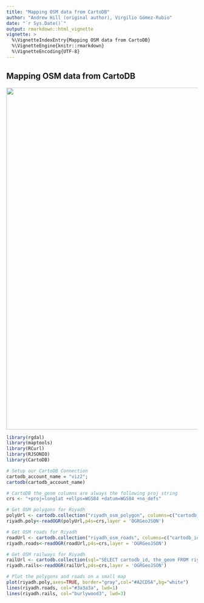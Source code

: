 ```yaml
---
title: "Mapping OSM data from CartoDB"
author: "Andrew Hill (original author), Virgilio Gómez-Rubio"
date: "`r Sys.Date()`"
output: rmarkdown::html_vignette
vignette: >
  %\VignetteIndexEntry{Mapping OSM data from CartoDB}
  %\VignetteEngine{knitr::rmarkdown}
  %\VignetteEncoding{UTF-8}
---
```



## Mapping OSM data from CartoDB

<img src="http://i.imgur.com/CuOT3.png" width="900px"/>

```r
library(rgdal)
library(maptools)
library(RCurl)
library(RJSONIO)
library(CartoDB)

# Setup our CartoDB Connection
cartodb_account_name = "viz2"; 
cartodb(cartodb_account_name)

# CartoDB the_geom columns are always the following proj string
crs <- "+proj=longlat +ellps=WGS84 +datum=WGS84 +no_defs"

# Get OSM polygons for Riyadh
polyUrl <- cartodb.collection("riyadh_osm_polygon", columns=c("cartodb_id","the_geom"), omitNull=TRUE,method="GeoJSON", urlOnly=TRUE)
riyadh.poly<-readOGR(polyUrl,p4s=crs,layer = 'OGRGeoJSON')

# Get OSM roads for Riyadh
roadUrl <- cartodb.collection("riyadh_osm_roads", columns=c("cartodb_id","the_geom"), omitNull=TRUE,method="GeoJSON", urlOnly=TRUE)
riyadh.roads<-readOGR(roadUrl,p4s=crs,layer = 'OGRGeoJSON')

# Get OSM railways for Riyadh
railUrl <- cartodb.collection(sql="SELECT cartodb_id, the_geom FROM riyadh_osm_line WHERE railway IS NOT NULL",method="GeoJSON",urlOnly=TRUE)
riyadh.rails<-readOGR(railUrl,p4s=crs,layer = 'OGRGeoJSON')
```


```r
# Plot the polygons and roads on a small map
plot(riyadh.poly,axes=TRUE, border="gray",col="#A2CD5A",bg="white")
lines(riyadh.roads, col="#3a3a3a", lwd=1)
lines(riyadh.rails, col="burlywood3", lwd=3)
```
